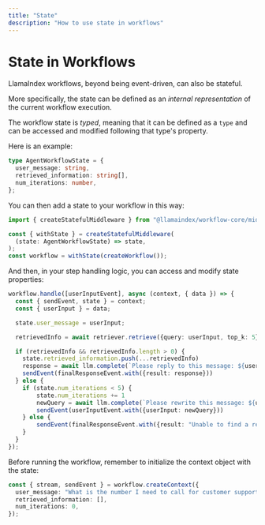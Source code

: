 ```yaml
---
title: "State"
description: "How to use state in workflows"
---
```


# State in Workflows

LlamaIndex workflows, beyond being event-driven, can also be stateful.

More specifically, the state can be defined as an _internal representation_ of the current workflow execution.

The workflow state is _typed_, meaning that it can be defined as a `type` and can be accessed and modified following that type's property.

Here is an example:

```ts
type AgentWorkflowState = {
  user_message: string,
  retrieved_information: string[],
  num_iterations: number,
};
```

You can then add a state to your workflow in this way:

```ts
import { createStatefulMiddleware } from "@llamaindex/workflow-core/middleware/state";

const { withState } = createStatefulMiddleware(
  (state: AgentWorkflowState) => state,
);
const workflow = withState(createWorkflow());
```

And then, in your step handling logic, you can access and modify state properties:

```ts 
workflow.handle([userInputEvent], async (context, { data }) => {
  const { sendEvent, state } = context;
  const { userInput } = data;

  state.user_message = userInput;

  retrievedInfo = await retriever.retrieve({query: userInput, top_k: 5})

  if (retrievedInfo && retrievedInfo.length > 0) {
    state.retrieved_information.push(...retrievedInfo)
    response = await llm.complete(`Please reply to this message: ${userInput} based on this information: ${retrievedInfo.join('\n\n---\n\n')}.`)
    sendEvent(finalResponseEvent.with({result: response}))
  } else {
    if (state.num_iterations < 5) {
        state.num_iterations += 1
        newQuery = await llm.complete(`Please rewrite this message: ${userInput} so that it can retrieve more relevant contextual information.`)
        sendEvent(userInputEvent.with({userInput: newQuery}))
    } else {
        sendEvent(finalResponseEvent.with({result: "Unable to find a response to your query based on the information in our database"}));
    }
  }
});
```

Before running the workflow, remember to initialize the context object with the state:

```typescript
const { stream, sendEvent } = workflow.createContext({
  user_message: "What is the number I need to call for customer support?",
  retrieved_information: [],
  num_iterations: 0,
});
```